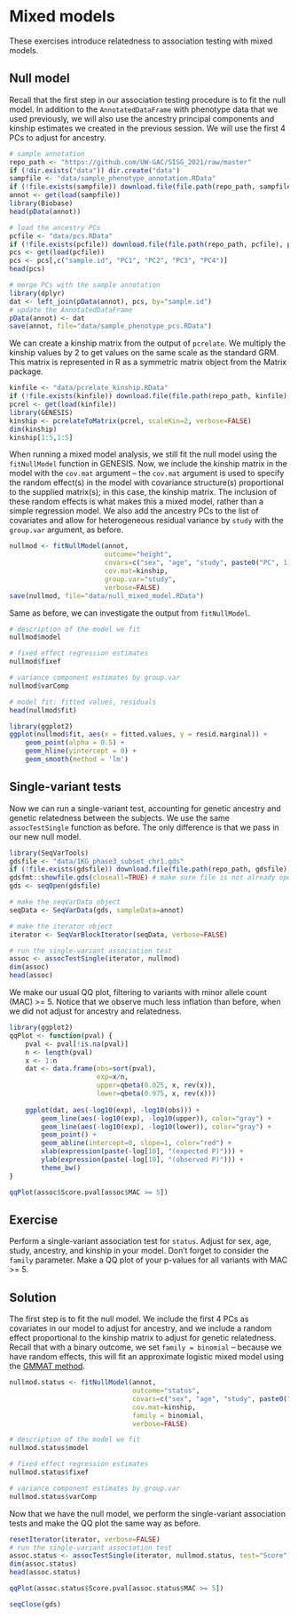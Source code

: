 # Mixed models

These exercises introduce relatedness to association testing with mixed models.

## Null model

Recall that the first step in our association testing procedure is to fit the null model. In addition to the `AnnotatedDataFrame` with phenotype data that we used previously, we will also use the ancestry principal components and kinship estimates we created in the previous session. We will use the first 4 PCs to adjust for ancestry.

```r
# sample annotation
repo_path <- "https://github.com/UW-GAC/SISG_2021/raw/master"
if (!dir.exists("data")) dir.create("data")
sampfile <- "data/sample_phenotype_annotation.RData"
if (!file.exists(sampfile)) download.file(file.path(repo_path, sampfile), sampfile)
annot <- get(load(sampfile))
library(Biobase)
head(pData(annot))

# load the ancestry PCs
pcfile <- "data/pcs.RData"
if (!file.exists(pcfile)) download.file(file.path(repo_path, pcfile), pcfile)
pcs <- get(load(pcfile))
pcs <- pcs[,c("sample.id", "PC1", "PC2", "PC3", "PC4")]
head(pcs)

# merge PCs with the sample annotation
library(dplyr)
dat <- left_join(pData(annot), pcs, by="sample.id")
# update the AnnotatedDataFrame
pData(annot) <- dat
save(annot, file="data/sample_phenotype_pcs.RData")
```

We can create a kinship matrix from the output of `pcrelate`. We multiply the kinship values by 2 to get values on the same scale as the standard GRM. This matrix is represented in R as a symmetric matrix object from the Matrix package.

```r
kinfile <- "data/pcrelate_kinship.RData"
if (!file.exists(kinfile)) download.file(file.path(repo_path, kinfile), kinfile)
pcrel <- get(load(kinfile))
library(GENESIS)
kinship <- pcrelateToMatrix(pcrel, scaleKin=2, verbose=FALSE)
dim(kinship)
kinship[1:5,1:5]
```

When running a mixed model analysis, we still fit the null model using the `fitNullModel` function in GENESIS. Now, we include the kinship matrix in the model with the `cov.mat` argument -- the `cov.mat` argument is used to specify the random effect(s) in the model with covariance structure(s) proportional to the supplied matrix(s); in this case, the kinship matrix. The inclusion of these random effects is what makes this a mixed model, rather than a simple regression model. We also add the ancestry PCs to the list of covariates and allow for heterogeneous residual variance by `study` with the `group.var` argument, as before.

```r
nullmod <- fitNullModel(annot, 
                        outcome="height", 
                        covars=c("sex", "age", "study", paste0("PC", 1:4)), 
                        cov.mat=kinship, 
                        group.var="study", 
                        verbose=FALSE)
save(nullmod, file="data/null_mixed_model.RData")
```

Same as before, we can investigate the output from `fitNullModel`.
```r
# description of the model we fit
nullmod$model

# fixed effect regression estimates
nullmod$fixef

# variance component estimates by group.var
nullmod$varComp

# model fit: fitted values, residuals
head(nullmod$fit)

library(ggplot2)
ggplot(nullmod$fit, aes(x = fitted.values, y = resid.marginal)) + 
    geom_point(alpha = 0.5) + 
    geom_hline(yintercept = 0) + 
    geom_smooth(method = 'lm')
```

## Single-variant tests

Now we can run a single-variant test, accounting for genetic ancestry and genetic relatedness between the subjects. We use the same `assocTestSingle` function as before. The only difference is that we pass in our new null model. 

```r
library(SeqVarTools)
gdsfile <- "data/1KG_phase3_subset_chr1.gds"
if (!file.exists(gdsfile)) download.file(file.path(repo_path, gdsfile), gdsfile)
gdsfmt::showfile.gds(closeall=TRUE) # make sure file is not already open
gds <- seqOpen(gdsfile)

# make the seqVarData object
seqData <- SeqVarData(gds, sampleData=annot)

# make the iterator object
iterator <- SeqVarBlockIterator(seqData, verbose=FALSE)

# run the single-variant association test
assoc <- assocTestSingle(iterator, nullmod)
dim(assoc)
head(assoc)
```

We make our usual QQ plot, filtering to variants with minor allele count (MAC) >= 5. Notice that we observe much less inflation than before, when we did not adjust for ancestry and relatedness.

```r
library(ggplot2)
qqPlot <- function(pval) {
    pval <- pval[!is.na(pval)]
    n <- length(pval)
    x <- 1:n
    dat <- data.frame(obs=sort(pval),
                      exp=x/n,
                      upper=qbeta(0.025, x, rev(x)),
                      lower=qbeta(0.975, x, rev(x)))
    
    ggplot(dat, aes(-log10(exp), -log10(obs))) +
        geom_line(aes(-log10(exp), -log10(upper)), color="gray") +
        geom_line(aes(-log10(exp), -log10(lower)), color="gray") +
        geom_point() +
        geom_abline(intercept=0, slope=1, color="red") +
        xlab(expression(paste(-log[10], "(expected P)"))) +
        ylab(expression(paste(-log[10], "(observed P)"))) +
        theme_bw()
}    

qqPlot(assoc$Score.pval[assoc$MAC >= 5])
```


## Exercise

Perform a single-variant association test for `status`. Adjust for sex, age, study, ancestry, and kinship in your model. Don't forget to consider the `family` parameter. Make a QQ plot of your p-values for all variants with MAC >= 5.


## Solution

The first step is to fit the null model. We include the first 4 PCs as covariates in our model to adjust for ancestry, and we include a random effect proportional to the kinship matrix to adjust for genetic relatedness. Recall that with a binary outcome, we set `family = binomial` -- because we have random effects, this will fit an approximate logistic mixed model using the [GMMAT method](https://www.cell.com/ajhg/fulltext/S0002-9297(16)00063-X).

```r
nullmod.status <- fitNullModel(annot, 
                               outcome="status", 
                               covars=c("sex", "age", "study", paste0("PC", 1:4)), 
                               cov.mat=kinship, 
                               family = binomial,
                               verbose=FALSE)

# description of the model we fit
nullmod.status$model

# fixed effect regression estimates
nullmod.status$fixef

# variance component estimates by group.var
nullmod.status$varComp
```

Now that we have the null model, we perform the single-variant association tests and make the QQ plot the same way as before. 

```r
resetIterator(iterator, verbose=FALSE)
# run the single-variant association test
assoc.status <- assocTestSingle(iterator, nullmod.status, test="Score")
dim(assoc.status)
head(assoc.status)

qqPlot(assoc.status$Score.pval[assoc.status$MAC >= 5])
```

```r
seqClose(gds)
```
